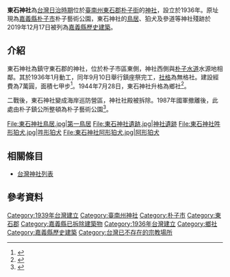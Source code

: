 {{coord|23.467055|N|120.253357|E|scale:10000|display=title}}

{{日本神社||name=東石神社|img=File:東石神社.jpg|img_capt=|image_width=250px|nihongo=東石神社|hiragana=とうせきじんじゃ|romaji=Tōseki jinjya|location={{TWN-JPN}} [[臺南州|臺南州]][[東石郡|東石郡]][[朴子街|朴子街]]朴子|god=天照大神、開拓三神(大國魂命、大己貴命、少彥名命)、北白川宮能久親王|type=鄉社|struct=|open_year=昭和十一年（1936年）|close_year=不明|cere_date=10月28日}}

'''東石神社'''為[[台灣日治時期|台灣日治時期]]位於[[臺南州|臺南州]][[東石郡|東石郡]][[朴子街|朴子街]]的[[神社|神社]]，設立於1936年。原址現為[[嘉義縣|嘉義縣]][[朴子市|朴子市]]朴子藝術公園，東石神社的[[鳥居|鳥居]]、狛犬及參道等神社殘跡於2019年12月17日被列為[[嘉義縣文化資產|嘉義縣歷史建築]]{{r|文}}。

== 介紹 ==
東石神社為鎮守東石郡的神社，位於朴子市區東側，神社西側與[[朴子水道配水塔|朴子水道]]水源地相鄰。其於1936年1月動工，同年9月10日舉行鎮座祭完工，[[社格|社格]]為無格社。建設經費為7萬圓，面積七甲步<ref>{{Cite book|title=臺南州東石郡要覽|last=東石郡役所|first=|publisher=|year=1939-12-25|isbn=|location=|pages=}}</ref>。1944年7月28日，東石神社升格為鄉社<ref>{{Cite journal|title=東石神社鄉社ニ列ス|author=臺灣總督府|url=|journal=臺灣總督府官報|issue=|doi=|others=|year=1944-07-28|volume=|page=|pmid=}}</ref>。

二戰後，東石神社變成海岸巡防營區，神社社殿被拆除。1987年國軍撤離後，此處由朴子鎮公所整頓為朴子藝術公園<ref>{{Cite web|title=朴子原東石神社列歷史建築 老照片對比今昔|url=https://news.ltn.com.tw/news/life/breakingnews/2891769|accessdate=|author=|date=2019-08-21|format=|publisher=自由時報|language=|archive-date=2020-07-02|archive-url=https://web.archive.org/web/20200702065720/https://news.ltn.com.tw/news/life/breakingnews/2891769|dead-url=no}}</ref>。

<gallery>
File:東石神社鳥居.jpg|第一鳥居
File:東石神社遺跡.jpg|神社遺跡
File:東石神社吽形狛犬.jpg|吽形狛犬
File:東石神社阿形狛犬.jpg|阿形狛犬
</gallery>

== 相關條目 ==

* [[台灣神社列表|台灣神社列表]]

== 參考資料 ==
{{reflist|refs=
<ref name="文">{{cite web |url=https://nchdb.boch.gov.tw/assets/overview/historicalBuilding/20200618000002 |title=朴子原東石神社 |accessdate=2020-09-05 |work=國家文化資產資料庫 |publisher=文化部文化資產局 |archive-date=2020-07-12 |archive-url=https://web.archive.org/web/20200712040755/https://nchdb.boch.gov.tw/assets/overview/historicalBuilding/20200618000002 |dead-url=no }}</ref>

}}

{{嘉義縣文化資產}}
[[Category:1939年台灣建立|Category:1939年台灣建立]]
[[Category:臺南州神社|Category:臺南州神社]]
[[Category:朴子市|Category:朴子市]]
[[Category:東石郡|Category:東石郡]]
[[Category:嘉義縣已拆除建築物|Category:嘉義縣已拆除建築物]]
[[Category:1936年台灣建立|Category:1936年台灣建立]]
[[Category:鄉社|Category:鄉社]]
[[Category:嘉義縣歷史建築|Category:嘉義縣歷史建築]]
[[Category:台灣已不存在的宗教場所|Category:台灣已不存在的宗教場所]]